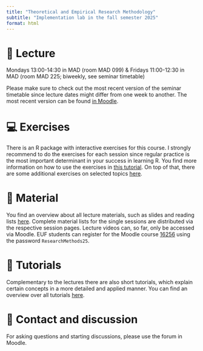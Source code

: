 ```yaml
---
title: "Theoretical and Empirical Research Methodology"
subtitle: "Implementation lab in the fall semester 2025"
format: html
---
```


<!---
::: {.callout-important collapse=false}
## 📢 Important

(12/03/2023)

- [🗓️ Week 01 lecture material](/content/weeks/week01/page.qmd) is now available!

:::

--->

# 📍 Lecture

Mondays 13:00-14:30 in MAD (room MAD 099) &
Fridays 11:00-12:30 in MAD (room MAD 225; biweekly, see seminar timetable)

Please make sure to check out the most recent version of the seminar timetable 
since lecture dates might differ from one week to another. 
The most recent version can be found [in Moodle](https://elearning.uni-flensburg.de/moodle/course/view.php?id=16256).

# 💻 Exercises

There is an R package with interactive exercises for this course.
I strongly recommend to do the exercises for each session since regular 
practice is the most important determinant in your success in learning R.
You find more information on how to use the exercises in 
[this tutorial](/content/tutorials/using-exercises/).
On top of that, there are some additional exercises on selected topics
[here](/content/exercises.qmd).

# 📂 Material

You find an overview about all lecture materials, such as slides and
reading lists [here](/content/material/).
Complete material lists for the single sessions are distributed via the 
respective session pages.
Lecture videos can, so far, only be accessed via Moodle. EUF students can
register for the Moodle course
[16256](https://elearning.uni-flensburg.de/moodle/course/view.php?id=16256) 
using the password `ResearchMethods25`.

# 📖 Tutorials

Complementary to the lectures there are also short tutorials, 
which explain certain concepts in a more detailed and applied manner.
You can find an overview over all tutorials [here](/content/tutorials.qmd).

# 💌 Contact and discussion

For asking questions and starting discussions, please use the forum in Moodle.

<!---
# 💻 Class Groups

::: {style="display:inline-block;width: 28.5%;border-style: dotted;border-width: 1px;border-color: &quot;#fefefe&quot;; margin:1%;padding:1.5%;background-color:#fafafa"}
**Group 01**

- 📆 Mondays
- ⌚ 09:00 - 10:30
- 📍 
- 🧑‍🏫 _TA_NAME_
:::

::: {style="display:inline-block;width: 28.5%;border-style: dotted;border-width: 1px;border-color: &quot;#fefefe&quot;; margin:1%;padding:1.5%;background-color:#fafafa"}
**Group 02**

            
- 📆 Mondays
- ⌚ 10:30 - 12:00
- 📍 
- 🧑‍🏫 _TA_NAME_
            
:::

::: {style="display:inline-block;width: 28.5%;border-style: dotted;border-width: 1px;border-color: &quot;#fefefe&quot;; margin:1%;padding:1.5%;background-color:#fafafa"}
**Group 03**

- 📆 Fridays
- ⌚ 16:00 - 17:30
- 📍 
- 🧑‍🏫 _TA_NAME_
:::

--->
